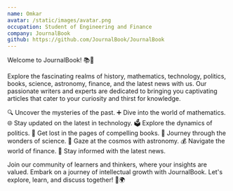 ```yaml
---
name: Omkar
avatar: /static/images/avatar.png
occupation: Student of Engineering and Finance
company: JournalBook
github: https://github.com/JournalBook/JournalBook
---
```





Welcome to JournalBook! 📚🌟

Explore the fascinating realms of history, mathematics, technology, politics, books, science, astronomy, finance, and the latest news with us. Our passionate writers and experts are dedicated to bringing you captivating articles that cater to your curiosity and thirst for knowledge.

🔍 Uncover the mysteries of the past.
➕ Dive into the world of mathematics.
🌐 Stay updated on the latest in technology.
🗳️ Explore the dynamics of politics.
📖 Get lost in the pages of compelling books.
🔬 Journey through the wonders of science.
🌌 Gaze at the cosmos with astronomy.
💰 Navigate the world of finance.
📰 Stay informed with the latest news.

Join our community of learners and thinkers, where your insights are valued. Embark on a journey of intellectual growth with JournalBook. Let's explore, learn, and discuss together! 🚀🌍
